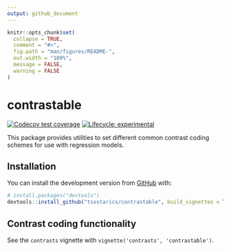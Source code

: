 ```yaml
---
output: github_document
---
```


<!-- README.md is generated from README.Rmd. Please edit that file -->

```r
knitr::opts_chunk$set(
  collapse = TRUE,
  comment = "#>",
  fig.path = "man/figures/README-",
  out.width = "100%",
  message = FALSE,
  warning = FALSE
)
```

# contrastable

<!-- badges: start -->
[![Codecov test coverage](https://codecov.io/gh/tsostarics/contrastable/branch/main/graph/badge.svg)](https://codecov.io/gh/tsostarics/contrastable?branch=main)
[![Lifecycle: experimental](https://img.shields.io/badge/lifecycle-experimental-orange.svg)](https://lifecycle.r-lib.org/articles/stages.html#experimental)
<!-- badges: end -->

This package provides utilities to set different common contrast coding schemes
for use with regression models.

## Installation

You can install the development version from [GitHub](https://github.com/) with:

``` r
# install.packages("devtools")
devtools::install_github("tsostarics/contrastable", build_vignettes = TRUE)
```

## Contrast coding functionality

See the `contrasts` vignette with `vignette('contrasts', 'contrastable')`.
